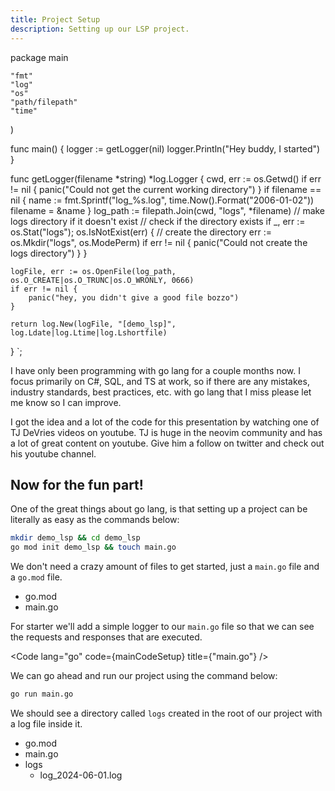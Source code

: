 ```yaml
---
title: Project Setup
description: Setting up our LSP project.
---
```


package main

	"fmt"
	"log"
	"os"
	"path/filepath"
	"time"
)

func main() {
	logger := getLogger(nil)
	logger.Println("Hey buddy, I started")
}

func getLogger(filename *string) *log.Logger {
	cwd, err := os.Getwd()
	if err != nil {
		panic("Could not get the current working directory")
	}
	if filename == nil {
		name := fmt.Sprintf("log_%s.log", time.Now().Format("2006-01-02"))
		filename = &name
	}
	log_path := filepath.Join(cwd, "logs", *filename)
	// make logs directory if it doesn't exist
	// check if the directory exists
	if _, err := os.Stat("logs"); os.IsNotExist(err) {
		// create the directory
		err := os.Mkdir("logs", os.ModePerm)
		if err != nil {
			panic("Could not create the logs directory")
		}
	}

	logFile, err := os.OpenFile(log_path, os.O_CREATE|os.O_TRUNC|os.O_WRONLY, 0666)
	if err != nil {
		panic("hey, you didn't give a good file bozzo")
	}

	return log.New(logFile, "[demo_lsp]", log.Ldate|log.Ltime|log.Lshortfile)
}
`;

<Aside type="danger" title="Heads up!">
    I have only been programming with go lang for a couple months now.
    I focus primarily on C#, SQL, and TS at work, so if there are any mistakes, industry standards, best practices, etc. with go lang that I miss please let me know so I can improve.
</Aside>

<Aside type="tip" title="Givin' Credit">
  <p class="inline-block">
  I got the idea and a lot of the code for this presentation by watching one of TJ DeVries videos on youtube.
  TJ is huge in the neovim community and has a lot of great content on youtube.
  Give him a follow on twitter and check out his youtube channel.
  </p>
  <a class="inline-block" href="https://x.com/teej_dv"  target="_blank">
    <Icon name="twitter" size="2rem" />
  </a>
  <a class="inline-block px-2" href="https://www.youtube.com/c/tjdevries" target="_blank">
    <Icon name="youtube" size="2rem"/>
  </a>
</Aside>

## Now for the fun part!

One of the great things about go lang, is that setting up a project can be literally as easy as the commands below:
```bash
mkdir demo_lsp && cd demo_lsp
go mod init demo_lsp && touch main.go
```
We don't need a crazy amount of files to get started, just a `main.go` file and a `go.mod` file.

<FileTree>

- go.mod
- main.go

</FileTree>

For starter we'll add a simple logger to our `main.go` file so that we can see the requests and responses that are executed.

<Code lang="go" code={mainCodeSetup} title={"main.go"} />

We can go ahead and run our project using the command below:
```bash
go run main.go
```

We should see a directory called `logs` created in the root of our project with a log file inside it.


<FileTree>

- go.mod
- main.go
- logs
    - log_2024-06-01.log

</FileTree>


